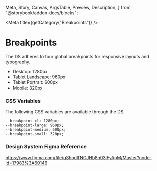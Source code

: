   Meta,
  Story,
  Canvas,
  ArgsTable,
  Preview,
  Description,
} from "@storybook/addon-docs/blocks";


<Meta title={getCategory("Breakpoints")} />

# Breakpoints

The DS adheres to four global breakpoints for responsive layouts and typography.

- Desktop: 1280px
- Tablet Landscape: 960px
- Tablet Portrait: 600px
- Mobile: 320px

### CSS Variables

The following CSS variables are available through the DS.

```
--breakpoint-xl: 1280px;
--breakpoint-large: 960px;
--breakpoint-medium: 600px;
--breakpoint-small: 320px;
```

### Design System Figma Reference

https://www.figma.com/file/qShodlfNCJHb8n03IFyApM/Master?node-id=17983%3A60146

